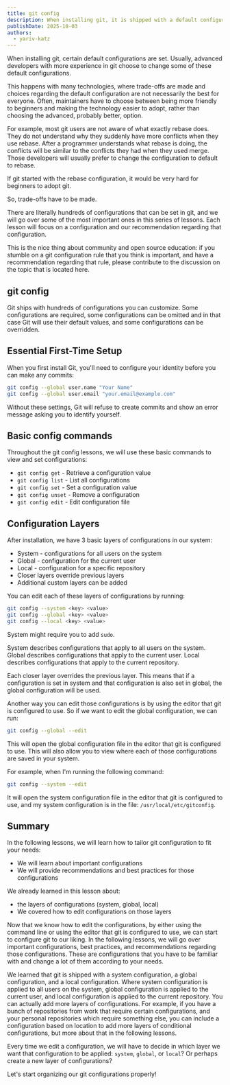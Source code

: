 ```yaml
---
title: git config
description: When installing git, it is shipped with a default configuration. As you gain experience with git, you will want to change the default configuration to make it more convenient for you. In this series of lessons, we will go over important configurations that you need to be familiar with, and perhaps change the default values of those configurations.
publishDate: 2025-10-03
authors:
  - yariv-katz
---
```


When installing git, certain default configurations are set. Usually, advanced developers with more experience in git choose to change some of these default configurations.

This happens with many technologies, where trade-offs are made and choices regarding the default configuration are not necessarily the best for everyone.
Often, maintainers have to choose between being more friendly to beginners and making the technology easier to adopt, rather than choosing the advanced, probably better, option.

For example, most git users are not aware of what exactly rebase does. They do not understand why they suddenly have more conflicts when they use rebase. After a programmer understands what rebase is doing, the conflicts will be similar to the conflicts they had when they used merge.
Those developers will usually prefer to change the configuration to default to rebase.

If git started with the rebase configuration, it would be very hard for beginners to adopt git.

So, trade-offs have to be made.

There are literally hundreds of configurations that can be set in git, and we will go over some of the most important ones in this series of lessons.
Each lesson will focus on a configuration and our recommendation regarding that configuration.

This is the nice thing about community and open source education: if you stumble on a git configuration rule that you think is important, and have a recommendation regarding that rule, please contribute to the discussion on the topic that is located here.

## git config

Git ships with hundreds of configurations you can customize. Some configurations are required, some configurations can be omitted and in that case Git will use their default values, and some configurations can be overridden.

## Essential First-Time Setup

When you first install Git, you'll need to configure your identity before you can make any commits:

```bash
git config --global user.name "Your Name"
git config --global user.email "your.email@example.com"
```

Without these settings, Git will refuse to create commits and show an error message asking you to identify yourself.

## Basic config commands

Throughout the git config lessons, we will use these basic commands to view and set configurations:

- `git config get` - Retrieve a configuration value
- `git config list` - List all configurations  
- `git config set` - Set a configuration value
- `git config unset` - Remove a configuration
- `git config edit` - Edit configuration file

## Configuration Layers

After installation, we have 3 basic layers of configurations in our system:
- System - configurations for all users on the system
- Global - configuration for the current user
- Local - configuration for a specific repository
- Closer layers override previous layers
- Additional custom layers can be added

You can edit each of these layers of configurations by running:

```bash
git config --system <key> <value>
git config --global <key> <value>
git config --local <key> <value>
```

System might require you to add `sudo`.

System describes configurations that apply to all users on the system.
Global describes configurations that apply to the current user.
Local describes configurations that apply to the current repository.

Each closer layer overrides the previous layer.
This means that if a configuration is set in system and that configuration is also set in global, the global configuration will be used.

Another way you can edit those configurations is by using the editor that git is configured to use.
So if we want to edit the global configuration, we can run:

```bash
git config --global --edit
```

This will open the global configuration file in the editor that git is configured to use.
This will also allow you to view where each of those configurations are saved in your system.

For example, when I'm running the following command:

```bash
git config --system --edit
```

It will open the system configuration file in the editor that git is configured to use, and my system configuration is in the file: `/usr/local/etc/gitconfig`.

## Summary

In the following lessons, we will learn how to tailor git configuration to fit your needs:
- We will learn about important configurations
- We will provide recommendations and best practices for those configurations

We already learned in this lesson about:
- the layers of configurations (system, global, local)
- We covered how to edit configurations on those layers

Now that we know how to edit the configurations, by either using the command line or using the editor that git is configured to use, we can start to configure git to our liking.
In the following lessons, we will go over important configurations, best practices, and recommendations regarding those configurations.
These are configurations that you have to be familiar with and change a lot of them according to your needs.

We learned that git is shipped with a system configuration, a global configuration, and a local configuration.
Where system configuration is applied to all users on the system, global configuration is applied to the current user, and local configuration is applied to the current repository.
You can actually add more layers of configurations. For example, if you have a bunch of repositories from work that require certain configurations, and your personal repositories which require something else, you can include a configuration based on location to add more layers of conditional configurations, but more about that in the following lessons.

Every time we edit a configuration, we will have to decide in which layer we want that configuration to be applied: `system`, `global`, or `local`? Or perhaps create a new layer of configurations?

Let's start organizing our git configurations properly!